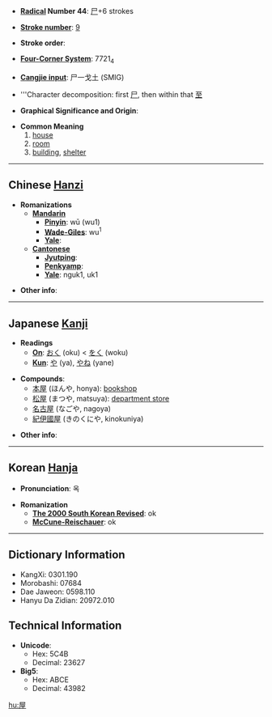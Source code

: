 * '''[[Wiktionary:Chinese radical index| Radical]] Number 44''': [[Wiktionary:Chinese radical index 尸|尸]]+6 strokes

* '''[[Wiktionary:Chinese total strokes index|Stroke number]]''': [[Wiktionary:Chinese total strokes index 9|9]]

* '''Stroke order''': 

* '''[[Wiktionary:Chinese four corner index|Four-Corner System]]''': 7721<sub>4</sub>

* '''[[Wiktionary:Chinese Cangjie index|Cangjie input]]''': 尸一戈土 (SMIG)

* '''Character decomposition: first [[尸]], then within that [[至]]

* '''Graphical Significance and Origin''': 

* '''Common Meaning'''
*#[[house]]
*# [[room]]
*# [[building]], [[shelter]]

----

== Chinese [[Hanzi]] ==

* '''Romanizations'''
** '''[[Mandarin]]'''
*** '''[[Pinyin]]''': wū (wu1)
*** '''[[Wade-Giles]]''': wu<sup>1</sup>
*** '''[[Yale]]''': 
** '''[[Cantonese]]'''
*** '''[[Jyutping]]''':
*** '''[[Penkyamp]]''': 
*** '''[[Yale]]''': nguk1, uk1

* '''Other info''': 

----

== Japanese [[Kanji]] ==

* '''Readings'''
** '''[[On]]''': [[おく]] (oku)  <  [[をく]] (woku)
** '''[[Kun]]''': [[や]] (ya), [[やね]] (yane)

* '''Compounds''':
** [[本屋]] (ほんや, honya): [[bookshop]]
** [[松屋]] (まつや, matsuya): [[department store]]
** [[名古屋]] (なごや, nagoya)
** [[紀伊國屋]] (きのくにや, kinokuniya)

* '''Other info''':  

----

== Korean [[Hanja]] ==

* '''Pronunciation''': 옥

* '''Romanization'''
** '''[[The 2000 South Korean Revised Romanization|The 2000 South Korean Revised]]''': ok
** '''[[McCune-Reischauer]]''': ok

----

== Dictionary Information ==

* KangXi: 0301.190
* Morobashi: 07684
* Dae Jaweon: 0598.110
* Hanyu Da Zidian: 20972.010

== Technical Information ==

* '''Unicode''':
** Hex: 5C4B
** Decimal: 23627
* '''Big5''':
** Hex: ABCE
** Decimal: 43982

[[hu:屋]]